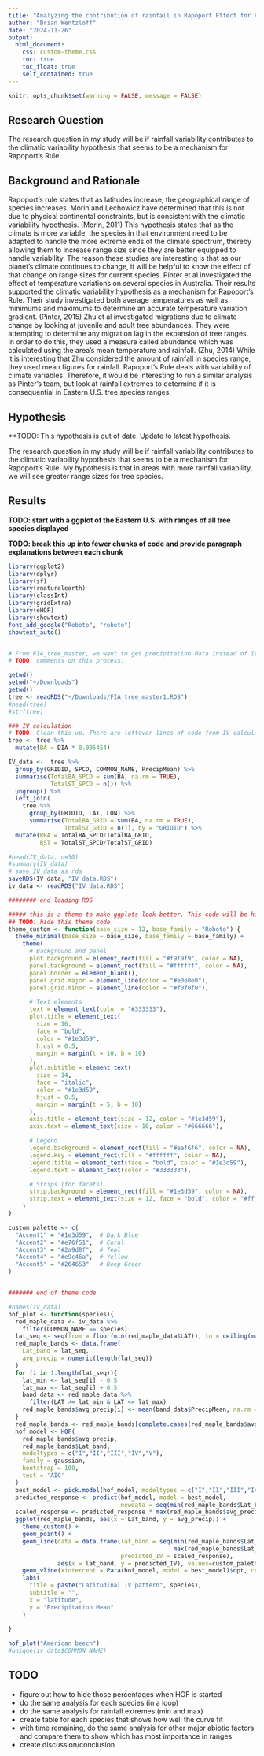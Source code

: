 ```yaml
---
title: "Analyzing the contribution of rainfall in Rapoport Effect for Eastern U.S. tree species"
author: "Brian Wentzloff"
date: "2024-11-26"
output:
  html_document:
    css: custom-theme.css
    toc: true
    toc_float: true
    self_contained: true
---
```


```r
knitr::opts_chunk$set(warning = FALSE, message = FALSE)
```

## Research Question

The research question in my study will be if rainfall variability contributes to the climatic variability hypothesis that seems to be a mechanism for Rapoport’s Rule.

## Background and Rationale

Rapoport’s rule states that as latitudes increase, the geographical range of species increases. Morin and Lechowicz have determined that this is not due to physical continental constraints, but is consistent with the climatic variability hypothesis. (Morin, 2011) This hypothesis states that as the climate is more variable, the species in that environment need to be adapted to handle the more extreme ends of the climate spectrum, thereby allowing them to increase range size since they are better equipped to handle variability. The reason these studies are interesting is that as our planet’s climate continues to change, it will be helpful to know the effect of that change on range sizes for current species.
	Pinter et al investigated the effect of temperature variations on several species in Australia. Their results supported the climatic variability hypothesis as a mechanism for Rapoport’s Rule. Their study investigated both average temperatures as well as minimums and maximums to determine an accurate temperature variation gradient. (Pinter, 2015)
	Zhu et al investigated migrations due to climate change by looking at juvenile and adult tree abundances. They were attempting to determine any migration lag in the expansion of tree ranges. In order to do this, they used a measure called abundance which was calculated using the area’s mean temperature and rainfall. (Zhu, 2014)
	While it is interesting that Zhu considered the amount of rainfall in species range, they used mean figures for rainfall. Rapoport’s Rule deals with variability of climate variables. Therefore, it would be interesting to run a similar analysis as Pinter’s team, but look at rainfall extremes to determine if it is consequential in Eastern U.S. tree species ranges.

## Hypothesis

**TODO: This hypothesis is out of date. Update to latest hypothesis.

The research question in my study will be if rainfall variability contributes to the climatic variability hypothesis that seems to be a mechanism for Rapoport’s Rule. My hypothesis is that in areas with more rainfall variability, we will see greater range sizes for tree species.

## Results

**TODO: start with a ggplot of the Eastern U.S. with ranges of all tree species displayed **

**TODO: break this up into fewer chunks of code and provide paragraph explanations between each chunk**

```r
library(ggplot2)
library(dplyr)
library(sf)
library(rnaturalearth)
library(classInt)
library(gridExtra)
library(eHOF)
library(showtext)
font_add_google("Roboto", "roboto")
showtext_auto()


# From FIA_tree_master, we want to get precipitation data instead of IV data
# TODO: comments on this process.

getwd()
setwd("~/Downloads")
getwd()
tree <- readRDS("~/Downloads/FIA_tree_master1.RDS")
#head(tree)
#str(tree)

### IV calculation
# TODO: Clean this up. There are leftover lines of code from IV calculation
tree <- tree %>%
  mutate(BA = DIA * 0.005454)

IV_data <-  tree %>%
  group_by(GRIDID, SPCD, COMMON_NAME, PrecipMean) %>%
  summarise(TotalBA_SPCD = sum(BA, na.rm = TRUE),
            TotalST_SPCD = n()) %>%
  ungroup() %>%
  left_join(
    tree %>%
      group_by(GRIDID, LAT, LON) %>%
      summarise(TotalBA_GRID = sum(BA, na.rm = TRUE),
                TotalST_GRID = n()), by = "GRIDID") %>%
  mutate(RBA = TotalBA_SPCD/TotalBA_GRID,
         RST = TotalST_SPCD/TotalST_GRID)

#head(IV_data, n=50)
#summary(IV_data)
# save IV_data as rds
saveRDS(IV_data, "IV_data.RDS")
iv_data <- readRDS("IV_data.RDS")

######## end loading RDS

##### this is a theme to make ggplots look better. This code will be hidden in the final document
## TODO: hide this theme code
theme_custom <- function(base_size = 12, base_family = "Roboto") {
  theme_minimal(base_size = base_size, base_family = base_family) +
    theme(
      # Background and panel
      plot.background = element_rect(fill = "#f9f9f9", color = NA),
      panel.background = element_rect(fill = "#ffffff", color = NA),
      panel.border = element_blank(),
      panel.grid.major = element_line(color = "#e0e0e0"),
      panel.grid.minor = element_line(color = "#f0f0f0"),

      # Text elements
      text = element_text(color = "#333333"),
      plot.title = element_text(
        size = 16,
        face = "bold",
        color = "#1e3d59",
        hjust = 0.5,
        margin = margin(t = 10, b = 10)
      ),
      plot.subtitle = element_text(
        size = 14,
        face = "italic",
        color = "#1e3d59",
        hjust = 0.5,
        margin = margin(t = 5, b = 10)
      ),
      axis.title = element_text(size = 12, color = "#1e3d59"),
      axis.text = element_text(size = 10, color = "#666666"),

      # Legend
      legend.background = element_rect(fill = "#eaf6f6", color = NA),
      legend.key = element_rect(fill = "#ffffff", color = NA),
      legend.title = element_text(face = "bold", color = "#1e3d59"),
      legend.text = element_text(color = "#333333"),

      # Strips (for facets)
      strip.background = element_rect(fill = "#1e3d59", color = NA),
      strip.text = element_text(size = 12, face = "bold", color = "#ffffff")
    )
}

custom_palette <- c(
  "Accent1" = "#1e3d59",  # Dark Blue
  "Accent2" = "#e76f51",  # Coral
  "Accent3" = "#2a9d8f",  # Teal
  "Accent4" = "#e9c46a",  # Yellow
  "Accent5" = "#264653"   # Deep Green
)


####### end of theme code

#names(iv_data)
hof_plot <- function(species){
  red_maple_data <- iv_data %>%
    filter(COMMON_NAME == species)
  lat_seq <- seq(from = floor(min(red_maple_data$LAT)), to = ceiling(max(red_maple_data$LAT)), by = 0.5)
  red_maple_bands <- data.frame(
    Lat_band = lat_seq,
    avg_precip = numeric(length(lat_seq))
  )
  for (i in 1:length(lat_seq)){
    lat_min <- lat_seq[i] - 0.5
    lat_max <- lat_seq[i] + 0.5
    band_data <- red_maple_data %>%
      filter(LAT >= lat_min & LAT <= lat_max)
    red_maple_bands$avg_precip[i] <- mean(band_data$PrecipMean, na.rm = TRUE)
  }
  red_maple_bands <- red_maple_bands[complete.cases(red_maple_bands$avg_precip),]
  hof_model <- HOF(
    red_maple_bands$avg_precip,
    red_maple_bands$Lat_band,
    modeltypes = c("I","II","III","IV","V"),
    family = gaussian,
    bootstrap = 100,
    test = 'AIC'
  )
  best_model <- pick.model(hof_model, modeltypes = c("I","II","III","IV","V"), test = 'AIC')
  predicted_response <- predict(hof_model, model = best_model, 
                                newdata = seq(min(red_maple_bands$Lat_band), max(red_maple_bands$Lat_band), by = 0.1))
  scaled_response <- predicted_response * max(red_maple_bands$avg_precip)
  ggplot(red_maple_bands, aes(x = Lat_band, y = avg_precip)) +
    theme_custom() +
    geom_point() + 
    geom_line(data = data.frame(lat_band = seq(min(red_maple_bands$Lat_band), 
                                               max(red_maple_bands$Lat_band), by = 0.1),
                                predicted_IV = scaled_response),
              aes(x = lat_band, y = predicted_IV), values=custom_palette) +
    geom_vline(xintercept = Para(hof_model, model = best_model)$opt, color = "red", linetype = "dashed") +
    labs(
      title = paste("Latitudinal IV pattern", species),
      subtitle = "",
      x = "latitude",
      y = "Precipitation Mean"
    )
  
}

hof_plot("American beech")
#unique(iv_data$COMMON_NAME)

```

## TODO

- figure out how to hide those percentages when HOF is started
- do the same analysis for each species (in a loop)
- do the same analysis for rainfall extremes (min and max)
- create table for each species that shows how well the curve fit
- with time remaining, do the same analysis for other major abiotic factors and compare them to show which has most importance in ranges
- create discussion/conclusion